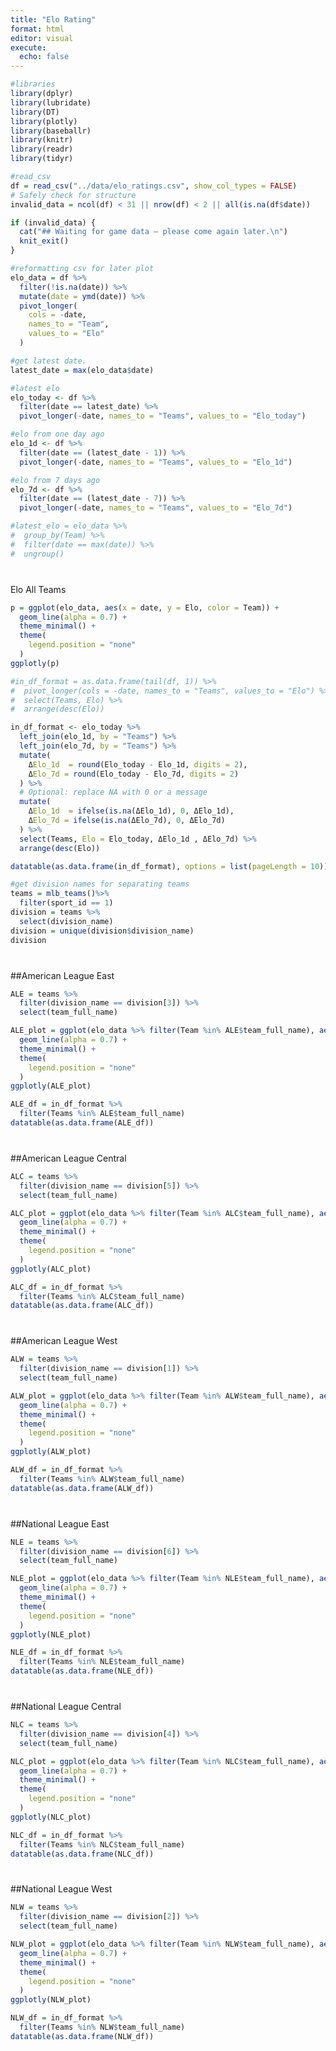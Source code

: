 ---
title: "Elo Rating"
format: html
editor: visual
execute:
  echo: false
---

```{r message = FALSE, warning = FALSE}
#libraries
library(dplyr)
library(lubridate)
library(DT)
library(plotly)
library(baseballr)
library(knitr)
library(readr)
library(tidyr)
```

```{r}
#read_csv
df = read_csv("../data/elo_ratings.csv", show_col_types = FALSE)
# Safely check for structure
invalid_data = ncol(df) < 31 || nrow(df) < 2 || all(is.na(df$date))

if (invalid_data) {
  cat("## Waiting for game data — please come again later.\n")
  knit_exit()
}
```

```{r}
#reformatting csv for later plot
elo_data = df %>% 
  filter(!is.na(date)) %>% 
  mutate(date = ymd(date)) %>% 
  pivot_longer(
    cols = -date,
    names_to = "Team",
    values_to = "Elo"
  )

#get latest date. 
latest_date = max(elo_data$date)

#latest elo
elo_today <- df %>%
  filter(date == latest_date) %>%
  pivot_longer(-date, names_to = "Teams", values_to = "Elo_today")

#elo from one day ago
elo_1d <- df %>%
  filter(date == (latest_date - 1)) %>%
  pivot_longer(-date, names_to = "Teams", values_to = "Elo_1d")

#elo from 7 days ago
elo_7d <- df %>%
  filter(date == (latest_date - 7)) %>%
  pivot_longer(-date, names_to = "Teams", values_to = "Elo_7d")

#latest_elo = elo_data %>% 
#  group_by(Team) %>% 
#  filter(date == max(date)) %>% 
#  ungroup()
```

::: {style="margin-top: 40px;"}
Elo All Teams
:::

```{r}
p = ggplot(elo_data, aes(x = date, y = Elo, color = Team)) +
  geom_line(alpha = 0.7) +
  theme_minimal() +
  theme(
    legend.position = "none"
  )
ggplotly(p)
```

```{r}
#in_df_format = as.data.frame(tail(df, 1)) %>% 
#  pivot_longer(cols = -date, names_to = "Teams", values_to = "Elo") %>% 
#  select(Teams, Elo) %>% 
#  arrange(desc(Elo))

in_df_format <- elo_today %>%
  left_join(elo_1d, by = "Teams") %>%
  left_join(elo_7d, by = "Teams") %>%
  mutate(
    ΔElo_1d  = round(Elo_today - Elo_1d, digits = 2),
    ΔElo_7d = round(Elo_today - Elo_7d, digits = 2)
  ) %>%
  # Optional: replace NA with 0 or a message
  mutate(
    ΔElo_1d  = ifelse(is.na(ΔElo_1d), 0, ΔElo_1d),
    ΔElo_7d = ifelse(is.na(ΔElo_7d), 0, ΔElo_7d)
  ) %>%
  select(Teams, Elo = Elo_today, ΔElo_1d , ΔElo_7d) %>%
  arrange(desc(Elo))

datatable(as.data.frame(in_df_format), options = list(pageLength = 10))
```

```{r}
#get division names for separating teams 
teams = mlb_teams()%>% 
  filter(sport_id == 1)
division = teams %>% 
  select(division_name) 
division = unique(division$division_name)
division
```

::: {style="margin-top: 40px;"}
##American League East
:::

```{r message = FALSE}
ALE = teams %>% 
  filter(division_name == division[3]) %>% 
  select(team_full_name)
```

```{r}
ALE_plot = ggplot(elo_data %>% filter(Team %in% ALE$team_full_name), aes(x = date, y = Elo, color = Team)) +
  geom_line(alpha = 0.7) +
  theme_minimal() +
  theme(
    legend.position = "none"
  )
ggplotly(ALE_plot)
```

```{r}
ALE_df = in_df_format %>% 
  filter(Teams %in% ALE$team_full_name)
datatable(as.data.frame(ALE_df))
```

::: {style="margin-top: 40px;"}
##American League Central
:::

```{r}
ALC = teams %>% 
  filter(division_name == division[5]) %>% 
  select(team_full_name)
```

```{r}
ALC_plot = ggplot(elo_data %>% filter(Team %in% ALC$team_full_name), aes(x = date, y = Elo, color = Team)) +
  geom_line(alpha = 0.7) +
  theme_minimal() +
  theme(
    legend.position = "none"
  )
ggplotly(ALC_plot)
```

```{r}
ALC_df = in_df_format %>% 
  filter(Teams %in% ALC$team_full_name)
datatable(as.data.frame(ALC_df))
```

::: {style="margin-top: 40px;"}
##American League West
:::

```{r}
ALW = teams %>% 
  filter(division_name == division[1]) %>% 
  select(team_full_name)
```

```{r}
ALW_plot = ggplot(elo_data %>% filter(Team %in% ALW$team_full_name), aes(x = date, y = Elo, color = Team)) +
  geom_line(alpha = 0.7) +
  theme_minimal() +
  theme(
    legend.position = "none"
  )
ggplotly(ALW_plot)
```

```{r}
ALW_df = in_df_format %>% 
  filter(Teams %in% ALW$team_full_name)
datatable(as.data.frame(ALW_df))
```

::: {style="margin-top: 40px;"}
##National League East
:::

```{r}
NLE = teams %>% 
  filter(division_name == division[6]) %>% 
  select(team_full_name)
```

```{r}
NLE_plot = ggplot(elo_data %>% filter(Team %in% NLE$team_full_name), aes(x = date, y = Elo, color = Team)) +
  geom_line(alpha = 0.7) +
  theme_minimal() +
  theme(
    legend.position = "none"
  )
ggplotly(NLE_plot)
```

```{r}
NLE_df = in_df_format %>% 
  filter(Teams %in% NLE$team_full_name)
datatable(as.data.frame(NLE_df))
```

::: {style="margin-top: 40px;"}
##National League Central
:::

```{r}
NLC = teams %>% 
  filter(division_name == division[4]) %>% 
  select(team_full_name)
```

```{r}
NLC_plot = ggplot(elo_data %>% filter(Team %in% NLC$team_full_name), aes(x = date, y = Elo, color = Team)) +
  geom_line(alpha = 0.7) +
  theme_minimal() +
  theme(
    legend.position = "none"
  )
ggplotly(NLC_plot)
```

```{r}
NLC_df = in_df_format %>% 
  filter(Teams %in% NLC$team_full_name)
datatable(as.data.frame(NLC_df))
```

::: {style="margin-top: 40px;"}
##National League West
:::

```{r}
NLW = teams %>% 
  filter(division_name == division[2]) %>% 
  select(team_full_name)
```

```{r}
NLW_plot = ggplot(elo_data %>% filter(Team %in% NLW$team_full_name), aes(x = date, y = Elo, color = Team)) +
  geom_line(alpha = 0.7) +
  theme_minimal() +
  theme(
    legend.position = "none"
  )
ggplotly(NLW_plot)
```

```{r}
NLW_df = in_df_format %>% 
  filter(Teams %in% NLW$team_full_name)
datatable(as.data.frame(NLW_df))
```
